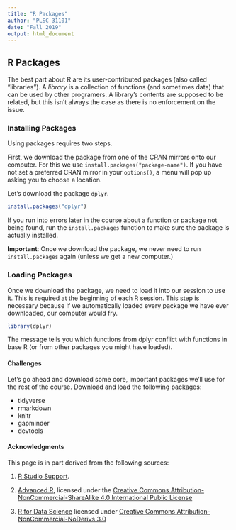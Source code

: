 ```yaml
---
title: "R Packages"
author: "PLSC 31101"
date: "Fall 2019"
output: html_document
---
```


## R Packages

The best part about R are its user-contributed packages (also called "libraries"). A _library_ is a collection of functions (and sometimes data) that can be used by other programers. A library's contents are supposed to be related, but this isn't always the case as there is no enforcement on the issue.

### Installing Packages

Using packages requires two steps.

First, we download the package from one of the CRAN mirrors onto our computer. For this we use  `install.packages("package-name")`. If you have not set a preferred CRAN mirror in your `options()`, a menu will pop up asking you to choose a location. 

Let's download the package `dplyr`.

```r
install.packages("dplyr")
```

If you run into errors later in the course about a function or package not being found, run the `install.packages` function to make sure the package is actually installed. 

**Important**: Once we download the package, we never need to run `install.packages` again (unless we get a new computer.)

### Loading Packages

Once we download the package, we need to load it into our session to use it. This is required at the beginning of each R session. This step is necessary because if we automatically loaded every package we have ever downloaded, our computer would fry.

```r
library(dplyr)
```

The message tells you which functions from dplyr conflict with functions in base R (or from other packages you might have loaded).

#### Challenges {-}

Let's go ahead and download some core, important packages we'll use for the rest of the course. Download and load the following packages:

* tidyverse
* rmarkdown
* knitr
* gapminder
* devtools

#### Acknowledgments{-}

This page is in part derived from the following sources:

1. [R Studio Support](https://support.rstudio.com/hc/en-us/articles/200484448).

2. [Advanced R](https://adv-r.hadley.nz/), licensed under the [Creative Commons Attribution-NonCommercial-ShareAlike 4.0 International Public License](https://creativecommons.org/licenses/by-nc-sa/4.0/)

3. [R for Data Science](https://r4ds.had.co.nz) licensed under [Creative Commons Attribution-NonCommercial-NoDerivs 3.0](https://creativecommons.org/licenses/by-nc-nd/3.0/us/)
